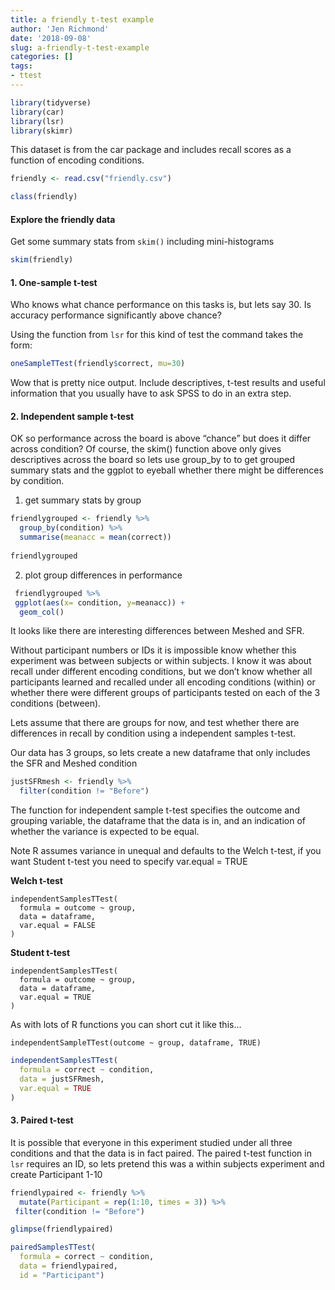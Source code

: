 ```yaml
---
title: a friendly t-test example
author: 'Jen Richmond'
date: '2018-09-08'
slug: a-friendly-t-test-example
categories: []
tags: 
- ttest
---
```


```r
library(tidyverse)
library(car)
library(lsr)
library(skimr)

```

This dataset is from the car package and includes recall scores as a function of encoding conditions. 

```r
friendly <- read.csv("friendly.csv")

class(friendly)
```

#### Explore the friendly data

Get some summary stats from `skim()` including mini-histograms

```r
skim(friendly)

```


#### 1. One-sample t-test

Who knows what chance performance on this tasks is, but lets say 30. Is accuracy performance significantly above chance?

Using the function from `lsr` for this kind of test the command takes the form: 


```r
oneSampleTTest(friendly$correct, mu=30)
```

Wow that is pretty nice output. Include descriptives, t-test results and useful information that you usually have to ask SPSS to do in an extra step. 

#### 2. Independent sample t-test

OK so performance across the board is above "chance" but does it differ across condition? Of course, the skim() function above only gives descriptives across the board so lets use group_by to to get grouped summary stats and the ggplot to eyeball whether there might be differences by condition. 

1. get summary stats by group

```r
friendlygrouped <- friendly %>%
  group_by(condition) %>%
  summarise(meanacc = mean(correct))
 
friendlygrouped
```
2. plot group differences in performance
```r
 friendlygrouped %>%
 ggplot(aes(x= condition, y=meanacc)) +
  geom_col()
```

It looks like there are interesting differences between Meshed and SFR. 

Without participant numbers or IDs it is impossible know whether this experiment was between subjects or within subjects. I know it was about recall under different encoding conditions, but we don't know whether all participants learned and recalled under all encoding conditions (within) or whether there were different groups of participants tested on each of the 3 conditions (between).

Lets assume that there are groups for now, and test whether there are differences in recall by condition using a independent samples t-test. 

Our data has 3 groups, so lets create a new dataframe that only includes the SFR and Meshed condition 

```r
justSFRmesh <- friendly %>%
  filter(condition != "Before")
```

The function for independent sample t-test specifies the outcome and grouping variable, the dataframe that the data is in, and an indication of whether the variance is expected to be equal. 

Note R assumes variance in unequal and defaults to the Welch t-test, if you want Student t-test you need to specify var.equal = TRUE

**Welch t-test** 
```
independentSamplesTTest(
  formula = outcome ~ group, 
  data = dataframe, 
  var.equal = FALSE
)
```

**Student t-test**

```
independentSamplesTTest(
  formula = outcome ~ group, 
  data = dataframe, 
  var.equal = TRUE
)
```

As with lots of R functions you can short cut it like this...

```
independentSampleTTest(outcome ~ group, dataframe, TRUE)

```


```r
independentSamplesTTest(
  formula = correct ~ condition, 
  data = justSFRmesh,
  var.equal = TRUE
)
```

#### 3. Paired t-test 

It is possible that everyone in this experiment studied under all three conditions and that the data is in fact paired. The paired t-test function in `lsr` requires an ID, so lets pretend this was a within subjects experiment and create Participant 1-10

```r
friendlypaired <- friendly %>%
  mutate(Participant = rep(1:10, times = 3)) %>%
 filter(condition != "Before")
```


```r
glimpse(friendlypaired)
```

```r
pairedSamplesTTest(
  formula = correct ~ condition, 
  data = friendlypaired, 
  id = "Participant")

```


